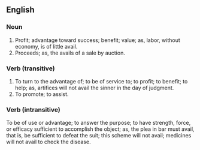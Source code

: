 ==English==
===Noun===
#Profit; advantage toward success; benefit; value; as, labor, without economy, is of little avail.
#Proceeds; as, the avails of a sale by auction.

===Verb (transitive)===
#To turn to the advantage of; to be of service to; to profit; to benefit; to help; as, artifices will not avail the sinner in the day of judgment.
#To promote; to assist.

===Verb (intransitive)===
To be of use or advantage; to answer the purpose; to have strength, force, or efficacy sufficient to accomplish the object; as, the plea in bar must avail, that is, be sufficient to defeat the suit; this scheme will not avail; medicines will not avail to check the disease.